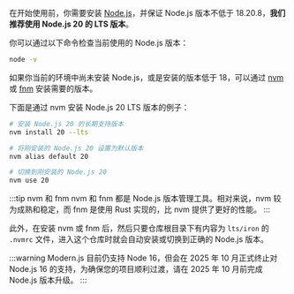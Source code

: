 在开始使用前，你需要安装 [Node.js](https://nodejs.org/)，并保证 Node.js 版本不低于 18.20.8，**我们推荐使用 Node.js 20 的 LTS 版本**。

你可以通过以下命令检查当前使用的 Node.js 版本：

```bash
node -v
```

如果你当前的环境中尚未安装 Node.js，或是安装的版本低于 18，可以通过 [nvm](https://github.com/nvm-sh/nvm) 或 [fnm](https://github.com/Schniz/fnm) 安装需要的版本。

 下面是通过 nvm 安装 Node.js 20 LTS 版本的例子：

```bash
# 安装 Node.js 20 的长期支持版本
nvm install 20 --lts

# 将刚安装的 Node.js 20 设置为默认版本
nvm alias default 20

# 切换到刚安装的 Node.js 20
nvm use 20
```

:::tip nvm 和 fnm
nvm 和 fnm 都是 Node.js 版本管理工具。相对来说，nvm 较为成熟和稳定，而 fnm 是使用 Rust 实现的，比 nvm 提供了更好的性能。
:::

此外，在安装 nvm 或 fnm 后，然后只要仓库根目录下有内容为 `lts/iron` 的 `.nvmrc` 文件，进入这个仓库时就会自动安装或切换到正确的 Node.js 版本。

:::warning
Modern.js 目前仍支持 Node 16，但会在 2025 年 10 月正式终止对 Node.js 16 的支持，为确保您的项目顺利过渡，请在 2025 年 10 月前完成 Node.js 版本升级。
:::
